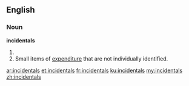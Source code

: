 ==English==

===Noun===
'''incidentals'''

# {{plural of|[[incidental]]}}
# Small items of [[expenditure]] that are not individually identified.

[[ar:incidentals]]
[[et:incidentals]]
[[fr:incidentals]]
[[ku:incidentals]]
[[my:incidentals]]
[[zh:incidentals]]